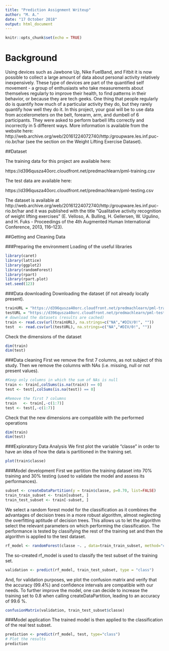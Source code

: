 ---
title: "Prediction Assignment Writeup"
author: "M. A."
date: "17 October 2018"
output: html_document
---

```{r setup, include=FALSE}
knitr::opts_chunk$set(echo = TRUE)
```

# Background

Using devices such as Jawbone Up, Nike FuelBand, and Fitbit it is now possible to collect a large amount of data about personal activity relatively inexpensively. These type of devices are part of the quantified self movement - a group of enthusiasts who take measurements about themselves regularly to improve their health, to find patterns in their behavior, or because they are tech geeks. One thing that people regularly do is quantify how much of a particular activity they do, but they rarely quantify how well they do it. In this project, your goal will be to use data from accelerometers on the belt, forearm, arm, and dumbell of 6 participants. They were asked to perform barbell lifts correctly and incorrectly in 5 different ways. More information is available from the website here: http://web.archive.org/web/20161224072740/http:/groupware.les.inf.puc-rio.br/har (see the section on the Weight Lifting Exercise Dataset).

##Dataset

The training data for this project are available here:

https://d396qusza40orc.cloudfront.net/predmachlearn/pml-training.csv

The test data are available here:

https://d396qusza40orc.cloudfront.net/predmachlearn/pml-testing.csv

The dataset is available at http://web.archive.org/web/20161224072740/http:/groupware.les.inf.puc-rio.br/har and it was published with the title "Qualitative activity recognition of weight lifting exercises" (E. Velloso, A. Bulling, H. Gellersen, W. Ugulino, and H. Fuks - Proceedings of the 4th Augmented Human International Conference, 2013, 116--123).


##Getting and Cleaning Data

###Preparing the environment
Loading of the useful libraries
```{r warning=FALSE, message=FALSE}
library(caret)
library(lattice)
library(ggplot2) 
library(randomForest)
library(rpart) 
library(rpart.plot) 
set.seed(123)
```
###Data downloading
Downloading the dataset (if not already locally present).
```{r cache=TRUE}
trainURL = "https://d396qusza40orc.cloudfront.net/predmachlearn/pml-training.csv"
testURL = "https://d396qusza40orc.cloudfront.net/predmachlearn/pml-testing.csv"
# download the datasets (results are cached)
train <- read.csv(url(trainURL), na.strings=c("NA","#DIV/0!", ""))
test  <- read.csv(url(testURL), na.strings=c("NA","#DIV/0!", ""))
```
Check the dimensions of the dataset
```{r}
dim(train)
dim(test)
```
###Data cleaning
First we remove the first 7 columns, as not subject of this study. Then we remove the columns with NAs (i.e. missing, null or not present values).
```{r cache=TRUE}
#Keep only columns in which the sum of NAs is null
train <- train[,colSums(is.na(train)) == 0]
test <- test[,colSums(is.na(test)) == 0]

#Remove the first 7 columns
train   <- train[,-c(1:7)]
test <- test[,-c(1:7)]
```

Check that the new dimensions are compatible with the performed operations
```{r}
dim(train)
dim(test)
```

###Exploratory Data Analysis
We first plot the variable "classe" in order to have an idea of how the data is partitioned in the training set.
```{r}
plot(train$classe)
```

###Model development
First we partition the training dataset into 70% training and 30% testing (used to validate the model and assess its performances).
```{r, cache=TRUE}
subset <- createDataPartition(y = train$classe, p=0.70, list=FALSE)
train_train_subset <- train[subset, ] 
train_test_subset <- train[-subset, ]
```
We select a random forest model for the classification as it combines the advantages of decision trees in a more robust algorithm, almost neglecting the overfitting aptitude of decision trees. This allows us to let the algorithm select the relevant parameters on which performing the classification. The performance is tested by classifying the rest of the training set and then the algorithm is applied to the test dataset.

```{r, cache=TRUE}
rf_model <- randomForest(classe ~. , data=train_train_subset, method="class")
```
The so-created rf_model is used to classify the test subset of the training set.
```{r, cache=TRUE}
validation <- predict(rf_model, train_test_subset, type = "class")
```
And, for validation purposes, we plot the confusion matrix and verify that the accuracy (99.4%) and confidence intervals are compatible with our needs. To further improve the model, one can decide to increase the training set to 0.8 when calling createDataPartition, leading to an accuracy of 99.6 %.
```{r, cache=TRUE}
confusionMatrix(validation, train_test_subset$classe)
```


###Model application
The trained model is then applied to the classification of the real test subset.

```{r}
prediction <- predict(rf_model, test, type="class")
# Plot the results
prediction
```
